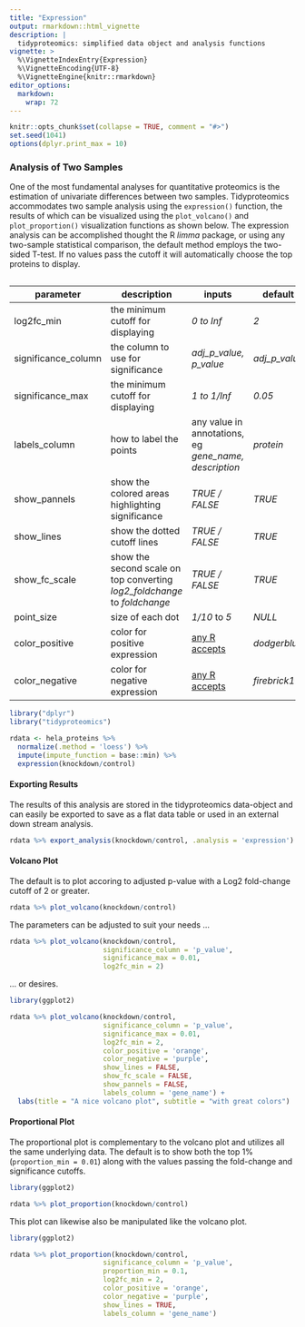 ```yaml
---
title: "Expression"
output: rmarkdown::html_vignette
description: |
  tidyproteomics: simplified data object and analysis functions
vignette: >
  %\VignetteIndexEntry{Expression}
  %\VignetteEncoding{UTF-8}
  %\VignetteEngine{knitr::rmarkdown}
editor_options: 
  markdown: 
    wrap: 72
---
```


```r
knitr::opts_chunk$set(collapse = TRUE, comment = "#>")
set.seed(1041)
options(dplyr.print_max = 10)
```

### Analysis of Two Samples

One of the most fundamental analyses for quantitative proteomics is the
estimation of univariate differences between two samples. Tidyproteomics
accommodates two sample analysis using the `expression()` function, the
results of which can be visualized using the `plot_volcano()` and
`plot_proportion()` visualization functions as shown below. The
expression analysis can be accomplished thought the R *limma* package,
or using any two-sample statistical comparison, the default method
employs the two-sided T-test. If no values pass the cutoff it will
automatically choose the top proteins to display.

```r

```

| parameter           | description                                                               | inputs                                                | default        |
|--------------|---------------------------|-------------------|--------------|
| log2fc_min          | the minimum cutoff for displaying                                         | *0 to Inf*                                            | *2*            |
| significance_column | the column to use for significance                                        | *adj_p\_value, p_value*                               | *adj_p\_value* |
| significance_max    | the minimum cutoff for displaying                                         | *1 to 1/Inf*                                          | *0.05*         |
| labels_column       | how to label the points                                                   | any value in annotations, eg *gene_name, description* | *protein*      |
| show_pannels        | show the colored areas highlighting significance                          | *TRUE / FALSE*                                        | *TRUE*         |
| show_lines          | show the dotted cutoff lines                                              | *TRUE / FALSE*                                        | *TRUE*         |
| show_fc_scale       | show the second scale on top converting *log2_foldchange* to *foldchange* | *TRUE / FALSE*                                        | *TRUE*         |
| point_size          | size of each dot                                                          | *1/10* to *5*                                         | *NULL*         |
| color_positive      | color for positive expression                                             | [any R accepts](https://r-charts.com/colors/)         | *dodgerblue*   |
| color_negative      | color for negative expression                                             | [any R accepts](https://r-charts.com/colors/)         | *firebrick1*   |

```r
library("dplyr")
library("tidyproteomics")

rdata <- hela_proteins %>% 
  normalize(.method = 'loess') %>%
  impute(impute_function = base::min) %>%
  expression(knockdown/control)
```

#### Exporting Results

The results of this analysis are stored in the tidyproteomics
data-object and can easily be exported to save as a flat data table or
used in an external down stream analysis.

```r

rdata %>% export_analysis(knockdown/control, .analysis = 'expression')
```

#### Volcano Plot

The default is to plot accoring to adjusted p-value with a Log2
fold-change cutoff of 2 or greater.

```r

rdata %>% plot_volcano(knockdown/control)
```

The parameters can be adjusted to suit your needs ...

```r

rdata %>% plot_volcano(knockdown/control,
                       significance_column = 'p_value',
                       significance_max = 0.01,
                       log2fc_min = 2)
```

... or desires.

```r
library(ggplot2)

rdata %>% plot_volcano(knockdown/control,
                       significance_column = 'p_value',
                       significance_max = 0.01,
                       log2fc_min = 2,
                       color_positive = 'orange',
                       color_negative = 'purple',
                       show_lines = FALSE,
                       show_fc_scale = FALSE,
                       show_pannels = FALSE,
                       labels_column = 'gene_name') +
  labs(title = "A nice volcano plot", subtitle = "with great colors")
```

#### Proportional Plot

The proportional plot is complementary to the volcano plot and utilizes
all the same underlying data. The default is to show both the top 1%
(`proportion_min = 0.01`) along with the values passing the fold-change
and significance cutoffs.

```r
library(ggplot2)

rdata %>% plot_proportion(knockdown/control)
```

This plot can likewise also be manipulated like the volcano plot.

```r
library(ggplot2)

rdata %>% plot_proportion(knockdown/control,
                       significance_column = 'p_value',
                       proportion_min = 0.1,
                       log2fc_min = 2,
                       color_positive = 'orange',
                       color_negative = 'purple',
                       show_lines = TRUE,
                       labels_column = 'gene_name')

```

